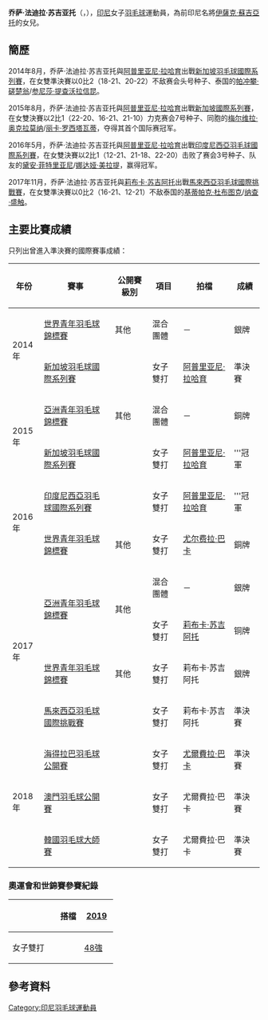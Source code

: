 {{noteTA|G1=Badminton}}
{{Infobox 羽球選手
| playername              = 乔萨·法迪拉·苏吉亚托<br/>{{lang|id|Jauza Fadhila Sugiarto}}
| image                   = 
| size                    = 
| caption                 = 
| birth_name              = 
| date_of_birth           = {{birth_date_and_age|1999|4|16}}
| place_of_birth          = 
| residence               =
| height                  = 
| weight                  = 
| handedness              = 
| country                 = {{INA}}
| years_intldebut         =
| years_started           = 
| coach                   = 
| event                   = 女子單打、女子雙打
| highest_ranking         = 第42位（女雙-[[阿普里亚尼·拉哈育|拉哈育]]）
| date_of_highest_ranking = 2016年7月8日<ref name="ranking">[http://bwfcontent.tournamentsoftware.com/ranking/player.aspx?id=10946&player=868331 BWF World Ranking - Ranking of Jauza Fadhila SUGIARTO (58698)] {{Wayback|url=http://bwfcontent.tournamentsoftware.com/ranking/player.aspx?id=10946&player=868331 |date=20200415110450 }}{{en}}</ref>
| current_ranking         = 第221位（女雙-[[莉布卡·苏吉阿托|苏吉阿托]]）<br/> 第255位（女雙-[[塞丽娜·卡尼|塞丽娜·卡尼]]）
| date_of_current_ranking = 2018年1月25日<ref>[http://bwfcontent.tournamentsoftware.com/ranking/category.aspx?id=10946&category=473 BWF World Ranking - BWF世界排名榜 (1/25/2018) - Women's singles] {{Wayback|url=http://bwfcontent.tournamentsoftware.com/ranking/category.aspx?id=10946&category=473 |date=20180127024744 }}{{en}}</ref><ref>[http://bwfcontent.tournamentsoftware.com/ranking/category.aspx?id=10946&category=475 BWF World Ranking - BWF世界排名榜 (1/25/2018) - Women's doubles] {{Wayback|url=http://bwfcontent.tournamentsoftware.com/ranking/category.aspx?id=10946&category=475 |date=20170305004707 }}{{en}}</ref>
| played                  = 16勝–22負（女單）<br/>72勝–36負（女雙）
| titles                  = 
| bwf_profile             = 3C0149C7-9D5B-4CE3-8062-B27BC9F2D793
| bwf_id                  = 58698
| updated                 = 2018年1月25日
}}
{{MedalTableTop}}
{{MedalSport | 女子[[羽毛球|羽毛球]]}}
{{MedalCountry | {{INA}}}}
{{MedalCompetition | [[世界青年羽毛球錦標賽|世界青年羽毛球錦標賽]]}}
{{MedalSilver| [[2014年世界青年羽毛球錦標賽|2014年 亞羅士打]] | 混合團體 }}
{{MedalBronze| [[2016年世界青年羽毛球錦標賽|2016年 畢爾包]] |女子雙打 }}
{{MedalSilver| [[2017年世界青年羽毛球錦標賽|2017年 日惹]] |女子雙打}}
{{MedalCompetition | [[亞洲青年羽毛球錦標賽|亞洲青年羽毛球錦標賽]]}}
{{MedalBronze| [[2015年亞洲青年羽毛球錦標賽|2015年 曼谷]] | 混合團體 }}
{{MedalSilver| [[2017年亞洲青年羽毛球錦標賽|2017年 雅加达]] | 混合團體 }}
{{MedalBronze| [[2017年亞洲青年羽毛球錦標賽|2017年 雅加达]] | 女子雙打 }}
{{MedalBottom}}
'''乔萨·法迪拉·苏吉亚托'''（{{lang-id|'''Jauza Fadhila Sugiarto'''}}，{{bd|1999年|4月16日}}），[[印尼|印尼]]女子[[羽毛球|羽毛球]]運動員，為前印尼名將[[伊薩克·蘇吉亞托|伊薩克·蘇吉亞托]]的女兒。

==簡歷==
2014年8月，乔萨·法迪拉·苏吉亚托與[[阿普里亚尼·拉哈育|阿普里亚尼·拉哈育]]出戰[[2014年新加坡羽毛球國際系列賽|新加坡羽毛球國際系列賽]]，在女雙準決賽以0比2（18-21、20-22）不敌赛会头号种子、泰国的[[帕冲攀·磋楚翁|帕冲攀·磋楚翁]]/[[参尼莎·提查沃拉信昆|参尼莎·提查沃拉信昆]]。

2015年8月，乔萨·法迪拉·苏吉亚托與[[阿普里亚尼·拉哈育|阿普里亚尼·拉哈育]]出戰[[2015年新加坡羽毛球國際系列賽|新加坡國際系列賽]]，在女雙決賽以2比1（22-20、16-21、21-10）力克赛会7号种子、同胞的[[梅尔维拉·奥克拉莫纳|梅尔维拉·奥克拉莫纳]]/[[丽卡·罗西塔瓦蒂|丽卡·罗西塔瓦蒂]]，夺得其首个国际赛冠军。

2016年5月，乔萨·法迪拉·苏吉亚托與[[阿普里亚尼·拉哈育|阿普里亚尼·拉哈育]]出戰[[2016年印度尼西亞羽毛球國際系列賽|印度尼西亞羽毛球國際系列賽]]，在女雙決賽以2比1（12-21、21-18、22-20）击败了赛会3号种子、队友的[[黛安·菲特里亚尼|黛安·菲特里亚尼]]/[[娜达娅·美拉提|娜达娅·美拉提]]，赢得冠军。

2017年11月，乔萨·法迪拉·苏吉亚托與[[莉布卡·苏吉阿托|莉布卡·苏吉阿托]]出戰[[2017年馬來西亞羽毛球國際挑戰賽|馬來西亞羽毛球國際挑戰賽]]，在女雙準決賽以0比2（16-21、12-21）不敌泰国的[[基蒂帕克·杜布图克|基蒂帕克·杜布图克]]/[[纳查·盛触|纳查·盛触]]。

==主要比賽成績==
只列出曾進入準決賽的國際賽事成績：
{| class=wikitable style="text-align:center; font-size:small;" 
!width="50"|年份
!width="180"|賽事
!width="80"|公開賽級別
!width="60"|項目
|width="120"|拍檔
!width="50"|成績
|-
!rowspan="2"|2014年
|[[2014年世界青年羽毛球錦標賽|世界青年羽毛球錦標賽]]
|其他
|混合團體
|－
|bgcolor="silver"|銀牌
|-
|[[2014年新加坡羽毛球國際系列賽|新加坡羽毛球國際系列賽]]
|{{BWFIS}}
|女子雙打
|[[阿普里亚尼·拉哈育|阿普里亚尼·拉哈育]]
|bgcolor="#b8860b"|準決賽
|-
!rowspan="2"|2015年
|[[2015年亞洲青年羽毛球錦標賽|亞洲青年羽毛球錦標賽]]
|其他
|混合團體
|－
|bgcolor="#b8860b"|銅牌
|-
|[[2015年新加坡羽毛球國際系列賽|新加坡羽毛球國際系列賽]]
|{{BWFIS}}
|女子雙打
|[[阿普里亚尼·拉哈育|阿普里亚尼·拉哈育]]
|bgcolor="gold"|'''冠軍
|-
!rowspan="2"|2016年
|[[2016年印度尼西亞羽毛球國際系列賽|印度尼西亞羽毛球國際系列賽]]
|{{BWFIS}}
|女子雙打
|[[阿普里亚尼·拉哈育|阿普里亚尼·拉哈育]]
|bgcolor="gold"|'''冠軍
|-
|[[2016年世界青年羽毛球錦標賽|世界青年羽毛球錦標賽]]
|其他
|女子雙打
|[[尤尔费拉·巴卡|尤尔费拉·巴卡]]
|bgcolor="#b8860b"|銅牌
|-
!rowspan="4"|2017年
|rowspan="2"|[[2017年亞洲青年羽毛球錦標賽|亞洲青年羽毛球錦標賽]]
|rowspan="2"|其他
|混合團體
|－
|bgcolor="silver"|銀牌
|-
|女子雙打
|[[莉布卡·苏吉阿托|莉布卡·苏吉阿托]]
|bgcolor="#b8860b"|铜牌
|-
|[[2017年世界青年羽毛球錦標賽|世界青年羽毛球錦標賽]]
|其他
|女子雙打
|莉布卡·苏吉阿托
|bgcolor="silver"|銀牌
|-
|[[2017年馬來西亞羽毛球國際挑戰賽|馬來西亞羽毛球國際挑戰賽]]
|{{BWFIC}}
|女子雙打
|莉布卡·苏吉阿托
|bgcolor="#b8860b"|準決賽
|-
!rowspan="3"|2018年
|[[2018年海得拉巴羽毛球公開賽|海得拉巴羽毛球公開賽]]
|{{BWF100}}
|女子雙打
|[[尤爾費拉·巴卡|尤爾費拉·巴卡]]
|bgcolor="#b8860b"|準決賽
|-
|[[2018年澳門羽毛球公開賽|澳門羽毛球公開賽]]
|{{BWF300}}
|女子雙打
|尤爾費拉·巴卡
|bgcolor="#b8860b"|準決賽
|-
|[[2018年韓國羽毛球大師賽|韓國羽毛球大師賽]]
|{{BWF300}}
|女子雙打
|尤爾費拉·巴卡
|bgcolor="#b8860b"|準決賽
|}
{{BWF賽事級別索引}}

===奧運會和世錦賽參賽紀錄===
{| class=wikitable style="text-align:center; font-size:small;" 
!
!搭檔
!width="50"|[[2019年世界羽毛球錦標賽|2019]]
|-
!width="80"|女子雙打
|align="left"|{{nowrap|[[尤爾費拉·巴卡|尤爾費拉·巴卡]]}}
|[[2019年世界羽毛球錦標賽女子雙打項目|48強]]
|}

==參考資料==
{{Reflist}}

{{DEFAULTSORT:Sugiarto, Jauza Fadhila}}
[[Category:印尼羽毛球運動員|Category:印尼羽毛球運動員]]